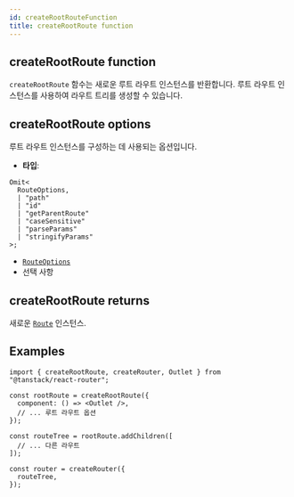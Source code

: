 ```yaml
---
id: createRootRouteFunction
title: createRootRoute function
---
```


## createRootRoute function

`createRootRoute` 함수는 새로운 루트 라우트 인스턴스를 반환합니다. 루트 라우트 인스턴스를 사용하여 라우트 트리를 생성할 수 있습니다.

## createRootRoute options

루트 라우트 인스턴스를 구성하는 데 사용되는 옵션입니다.

- **타입**:

```tsx
Omit<
  RouteOptions,
  | "path"
  | "id"
  | "getParentRoute"
  | "caseSensitive"
  | "parseParams"
  | "stringifyParams"
>;
```

- [`RouteOptions`](./RouteOptionsType.md)
- 선택 사항

## createRootRoute returns

새로운 [`Route`](./RouteType.md) 인스턴스.

## Examples

```tsx
import { createRootRoute, createRouter, Outlet } from "@tanstack/react-router";

const rootRoute = createRootRoute({
  component: () => <Outlet />,
  // ... 루트 라우트 옵션
});

const routeTree = rootRoute.addChildren([
  // ... 다른 라우트
]);

const router = createRouter({
  routeTree,
});
```
